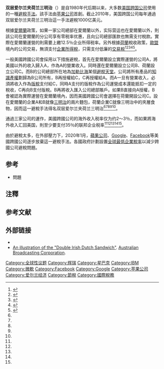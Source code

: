 '''双层爱尔兰夹荷兰三明治'''（{{lang-en|Double Irish with Dutch sandwich}}）是自1980年代后期以来，大多数[[美国|美国]][[跨国公司|跨国公司]]使用的一種[[避稅|避稅手法]]{{Efn|The ''Double Irish'' is sometimes misunderstood as being only used for EU–sourced revenues and business. For example, in 2016, Facebook recorded global revenues of $27 billion, while Facebook in Ireland paid €30 million in Irish tax on Irish revenues of €13 billion (approximately half of all global revenues).<ref>{{cite news |url=https://www.independent.ie/business/technology/facebook-paid-just-30m-tax-in-ireland-despite-earning-12bn-36362527.html |title=Facebook paid just €30m tax in Ireland despite earning €12bn |newspaper=[[Irish_Independent|Irish Independent]] |author=Adrian Weckler |date=29 November 2017 |access-date=23 April 2018 |archive-url=https://web.archive.org/web/20180421030708/https://www.independent.ie/business/technology/facebook-paid-just-30m-tax-in-ireland-despite-earning-12bn-36362527.html |archive-date=2018-04-21 |dead-url=no }}</ref> Similarly, when the EU introduced the [[GDPR|GDPR]] regulations in 2018, Facebook disclosed that all of its non-U.S. accounts (circa 1.9 billion, of which 1.5 billion were non-E.U), were legally based in Dublin.<ref>{{cite news |url=https://www.reuters.com/article/us-facebook-privacy-eu-exclusive/exclusive-facebook-to-put-1-5-billion-users-out-of-reach-of-new-eu-privacy-law-idUSKBN1HQ00P |title=Exclusive: Facebook to put 1.5 billion users out of reach of new EU privacy law |work=[[Reuters|Reuters]] |author=David Ingram |date=18 April 2018 |access-date=23 April 2018 |archive-url=https://web.archive.org/web/20180423112422/https://www.reuters.com/article/us-facebook-privacy-eu-exclusive/exclusive-facebook-to-put-1-5-billion-users-out-of-reach-of-new-eu-privacy-law-idUSKBN1HQ00P |archive-date=2018-04-23 |dead-url=no }}</ref> Similarly, Google is also believed to run most of its non–U.S. sales revenue and profits through its Dublin operation.<ref>{{cite news |url=https://www.theguardian.com/business/2016/nov/04/google-pays-47m-euros-tax-ireland-22bn-euros-revenue |title=Google pays €47m in tax in Ireland on €22bn sales revenue |newspaper=[[The_Guardian|The Guardian]] |author=Simon Bowers |date=4 November 2016 |access-date=23 April 2018 |archive-url=https://web.archive.org/web/20180405153557/https://www.theguardian.com/business/2016/nov/04/google-pays-47m-euros-tax-ireland-22bn-euros-revenue |archive-date=2018-04-05 |dead-url=no }}</ref><ref>{{cite web|url=http://www.finfacts.ie/irishfinancenews/article_1026612.shtml|title=Google booked 41% of global revenues in Ireland in 2012; A leprechaun's gold?|publisher=Finfacts.ie|date=30 September 2013|access-date=6 November 2018|archive-url=https://web.archive.org/web/20171213171339/http://www.finfacts.ie/irishfinancenews/article_1026612.shtml|archive-date=2017-12-13|dead-url=no}}</ref>|name="mistake"}}。該手法由[[蘋果公司|苹果公司]]首創。截止2010年，美国跨国公司每年通過双层爱尔兰夹荷兰三明治這一手法避稅1000亿美元{{Efn|Before the US 2017 TCJA repatriation tax, the Double Irish shielded all non–US profits of US multinationals from: (a) taxation in the end-consumer market, (b) from taxation in Ireland, and (c) from US taxation. The 2017 TCJA placed a 15.5% US tax on these untaxed profits, and they were deemed to be automatically repatriated (regardless of whether the US multinational wanted to repatriate the untaxed profits or not).}}。

根據[[爱尔兰|愛爾蘭]]政策，如果一家公司總部在愛爾蘭以外，实际营运也在愛爾蘭以外，則該公司在愛爾蘭的分公司享有零税率优惠，且向公司總部匯款也無需支付稅款。實際在愛爾蘭運營的則需要上繳12.5％企业所得税率。另外根據[[荷兰|荷蘭]]稅收政策，[[歐盟|歐盟]]境內的公司交易，無須支付[[所得稅|企業所得稅]]，只需支付低廉的[[交易稅|交易稅]]<ref name=":0">{{Cite web|title=苹果避税740亿美元，三明治手法大公开|url=http://finance.people.com.cn/n/2013/0624/c348883-21947525.html|accessdate=|author=人民網|date=|format=|publisher=|language=|archive-date=2018-08-22|archive-url=https://web.archive.org/web/20180822104029/http://finance.people.com.cn/n/2013/0624/c348883-21947525.html|dead-url=no}}</ref><ref name=":1">{{Cite web|title=苹果公司的避税“三明治”是怎么做的|url=http://m.opinion.caixin.com/zknews/2017-01-24/101048451.html?utm_source=Zaker&utm_medium=ZakerAPP&utm_campaign=Hezuo|accessdate=|author=财新网|date=|format=|publisher=|language=}}</ref><ref name=":2">{{Cite web|title=一张图看懂苹果与硅谷“兄弟们”的避税套路，天才们的创造力你不会懂|url=https://36kr.com/p/1721173327873|accessdate=|author=36氪|date=|format=|publisher=|language=}}</ref><ref name=":3">{{Cite web|title=看谷歌是如何成为“避税大户”的？ 仅2016年就省下37亿美元|url=http://www.nbd.com.cn/articles/2018-01-03/1178912.html|accessdate=|author=每日經濟新聞|date=|format=|publisher=|language=|archive-date=2018-10-05|archive-url=https://web.archive.org/web/20181005012510/http://www.nbd.com.cn/articles/2018-01-03/1178912.html|dead-url=no}}</ref><ref name=":4">{{Cite web|title=全球究竟有多少资产被隐藏在海外？|url=https://www.bbc.com/zhongwen/simp/business-40772540|accessdate=|author=BBC|date=|format=|publisher=|language=|archive-date=2018-06-09|archive-url=https://web.archive.org/web/20180609024159/http://www.bbc.com/zhongwen/simp/business-40772540|dead-url=no}}</ref>。

一般美國跨國公司會採用以下措施避稅，首先在愛爾蘭設立實際運營的公司A，將美國以外的收入歸入A，作為A的營業收入。同時還在愛爾蘭設立公司B、荷蘭設立公司C。而B的公司總部所在地為[[加勒比海|加勒比海]]某個[[避稅天堂|避稅天堂]]。公司將所有產品的[[知识产权|知識產權]]劃歸為B公司所有，B再授權給C，C再授權給A。而A一旦有營業收入，必須將收入作為[[版稅|版稅]]支付給C，同時A支付的版稅作為公司運營成本還能抵扣一定的稅收，C再向B支付版稅。B再將收入匯入公司總部賬戶。如果B直接向A授權，B會被認為實際運營在愛爾蘭境內，因而美國跨國公司會選擇在荷蘭開設公司C。設在愛爾蘭的企業A和B就像[[三明治|三明治]]的兩片麵包，荷蘭企業C就像三明治中的夾層食物，因而這一避稅手法得名双层爱尔兰夹荷兰三明治<ref name=":0" /><ref name=":1" /><ref name=":2" /><ref name=":3" /><ref name=":4" />。

通過三家公司的運作，美國跨國公司的海外收入税率仅为约2～3％，而如果將海外收入汇回美国，則至少要支付35％的联邦企业税率<ref name=":0" /><ref name=":1" /><ref name=":2" /><ref name=":3" /><ref name=":4" />。

由於避稅太多，在外部壓力下，2020年1月，[[蘋果公司|蘋果公司]]、[[Google|Google]]、[[Facebook|Facebook]]等美國跨國公司逐步放棄這一避稅手法{{efn|It is believed that Ireland's extreme economic exposure to US corporate BEPS activity, had led Ireland to expand into more traditional [[tax_haven|tax haven]]–type tools, such as the ''[[Qualifying_investor_alternative_investment_fund_(QIAIF)|Qualifying investor alternative investment fund (QIAIF)]]'' (designed to compete with the Cayman Islands SPC), and the ''[[Irish_Section_110_Special_Purpose_Vehicle_(SPV)|Irish Section 110 Special Purpose Vehicle (SPV)]]'' (designed to compete with the Luxembourg SPV).<ref name="ftt">{{cite news |title=Ireland enjoys tax boom but fears a reckoning: Dublin concerned about reliance on revenue from small group of multinational companies |url=https://www.ft.com/content/c69ed976-fbab-11e7-9b32-d7d59aace167 |newspaper=[[Financial_Times|Financial Times]] |author=Arthur Beesley |date=31 January 2018 |access-date=26 September 2018 |archive-url=https://web.archive.org/web/20180705180005/https://www.ft.com/content/c69ed976-fbab-11e7-9b32-d7d59aace167 |archive-date=2018-07-05 |dead-url=no }}</ref>|name="taxhaven"}}。各國政府計劃設置[[全球最低企業稅率|全球最低企業稅率]]以減少跨國公司避稅問題。

== 参考 ==

* {{link-en|稅基侵蝕和利潤轉移|Base erosion and profit shifting}}問題

== 注釋 ==
{{notelist}}

==参考文献==
{{reflist}}

== 外部链接 ==
* {{cite news|last=Drucker|first=Jesse|date=13 May 2010|title=U.S. Companies Dodge $60 Billion in Taxes With Global Odyssey|url=https://www.bloomberg.com/news/2010-05-13/american-companies-dodge-60-billion-in-taxes-even-tea-party-would-condemn.html|url-status=dead|work=[[Bloomberg_News|Bloomberg]]|archive-url=https://web.archive.org/web/20100701072642/https://www.bloomberg.com/news/2010-05-13/american-companies-dodge-60-billion-in-taxes-even-tea-party-would-condemn.html|archive-date=2010-07-01|access-date=21 February 2019|dead-url=no}}
*[http://www.abc.net.au/reslib/201211/r1039486_11965856.jpg An illustration of the "Double Irish Dutch Sandwich"]{{Wayback|url=http://www.abc.net.au/reslib/201211/r1039486_11965856.jpg |date=20150426142936 }}. [[Australian_Broadcasting_Corporation|Australian Broadcasting Corporation]].

[[Category:全球性议题|Category:全球性议题]]
[[Category:辉瑞|Category:辉瑞]]
[[Category:星巴克|Category:星巴克]]
[[Category:IBM|Category:IBM]]
[[Category:微軟|Category:微軟]]
[[Category:Facebook|Category:Facebook]]
[[Category:Google|Category:Google]]
[[Category:苹果公司|Category:苹果公司]]
[[Category:爱尔兰经济|Category:爱尔兰经济]]
[[Category:節稅|Category:節稅]]
[[Category:國際稅務|Category:國際稅務]]